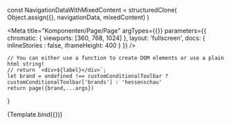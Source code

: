const NavigationDataWithMixedContent = structuredClone(
    Object.assign({}, navigationData, mixedContent)
)

<Meta
    title="Komponenten/Page/Page"
    argTypes={{}}
    parameters={{
        chromatic: {
            viewports: [360, 768, 1024]
        },
        layout: 'fullscreen',
        docs: { inlineStories : false, iframeHeight: 400 }
    }}
/>



    // You can either use a function to create DOM elements or use a plain html string!
    // return `<div>${label}</div>`;
    let brand = undefined !== customConditionalToolbar ? customConditionalToolbar['brands'] : 'hessenschau'
    return page({brand,...args})
}

<Canvas withToolbar>
    <Story name="Mit Pagination" args={NavigationDataWithMixedContent}>
        {Template.bind({})}
    </Story>
</Canvas>


